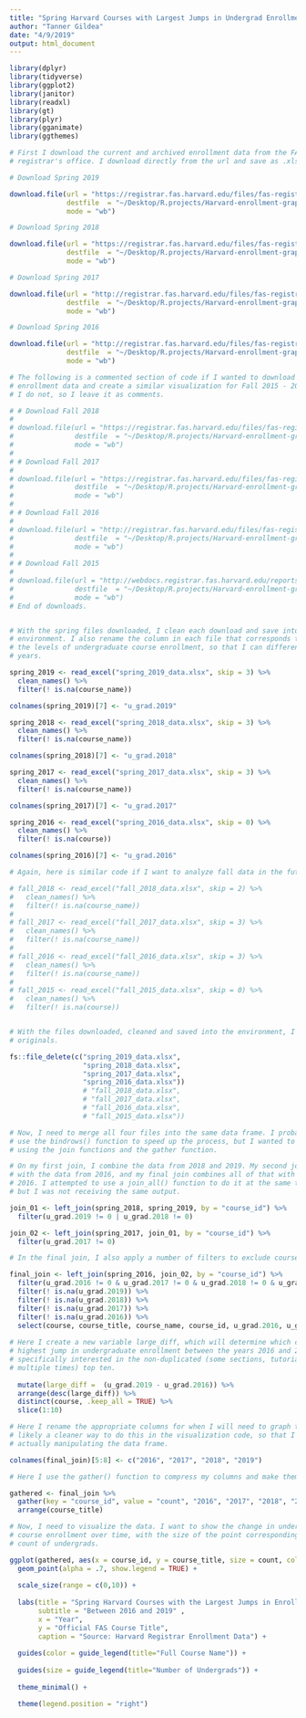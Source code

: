 ```yaml
---
title: "Spring Harvard Courses with Largest Jumps in Undergrad Enrollment"
author: "Tanner Gildea"
date: "4/9/2019"
output: html_document
---
```


```r

library(dplyr)
library(tidyverse)
library(ggplot2)
library(janitor)
library(readxl)
library(gt)
library(plyr)
library(gganimate)
library(ggthemes)

# First I download the current and archived enrollment data from the FAS
# registrar's office. I download directly from the url and save as .xlsx files.

# Download Spring 2019

download.file(url = "https://registrar.fas.harvard.edu/files/fas-registrar/files/class_enrollment_summary_by_term_2.28.19.xlsx",
              destfile  = "~/Desktop/R.projects/Harvard-enrollment-graphic/spring_2019_data.xlsx",
              mode = "wb")  

# Download Spring 2018

download.file(url = "https://registrar.fas.harvard.edu/files/fas-registrar/files/class_enrollment_summary_by_term_03.06.18.xlsx",
              destfile  = "~/Desktop/R.projects/Harvard-enrollment-graphic/spring_2018_data.xlsx",
              mode = "wb")  

# Download Spring 2017

download.file(url = "http://registrar.fas.harvard.edu/files/fas-registrar/files/class_enrollment_summary_by_term_2017_03_07_final_0.xlsx",
              destfile  = "~/Desktop/R.projects/Harvard-enrollment-graphic/spring_2017_data.xlsx",
              mode = "wb")  

# Download Spring 2016

download.file(url = "http://registrar.fas.harvard.edu/files/fas-registrar/files/course_enrollment_statistics_0.xlsx",
              destfile  = "~/Desktop/R.projects/Harvard-enrollment-graphic/spring_2016_data.xlsx",
              mode = "wb")  

# The following is a commented section of code if I wanted to download the fall 
# enrollment data and create a similar visualization for Fall 2015 - 2018. Currently,
# I do not, so I leave it as comments.

# # Download Fall 2018
# 
# download.file(url = "https://registrar.fas.harvard.edu/files/fas-registrar/files/class_enrollment_summary_by_term_10.24.18.xlsx",
#               destfile  = "~/Desktop/R.projects/Harvard-enrollment-graphic/fall_2018_data.xlsx",
#               mode = "wb")
# 
# # Download Fall 2017
# 
# download.file(url = "https://registrar.fas.harvard.edu/files/fas-registrar/files/class_enrollment_summary_by_term_10.20.17.xlsx",
#               destfile  = "~/Desktop/R.projects/Harvard-enrollment-graphic/fall_2017_data.xlsx",
#               mode = "wb")
# 
# # Download Fall 2016
# 
# download.file(url = "http://registrar.fas.harvard.edu/files/fas-registrar/files/copy_of_class_enrollment_summary_by_term_10.06.2016.xlsx",
#               destfile  = "~/Desktop/R.projects/Harvard-enrollment-graphic/fall_2016_data.xlsx",
#               mode = "wb")
# 
# # Download Fall 2015
# 
# download.file(url = "http://webdocs.registrar.fas.harvard.edu/reports/statistics/Fall_2015/CourseEnrollmentStatistics.xlsx",
#               destfile  = "~/Desktop/R.projects/Harvard-enrollment-graphic/fall_2015_data.xlsx",
#               mode = "wb")
# End of downloads.


# With the spring files downloaded, I clean each download and save into my global 
# environment. I also rename the column in each file that corresponds to
# the levels of undergraduate course enrollment, so that I can differentiate between
# years.

spring_2019 <- read_excel("spring_2019_data.xlsx", skip = 3) %>% 
  clean_names() %>% 
  filter(! is.na(course_name))

colnames(spring_2019)[7] <- "u_grad.2019"

spring_2018 <- read_excel("spring_2018_data.xlsx", skip = 3) %>% 
  clean_names() %>% 
  filter(! is.na(course_name))

colnames(spring_2018)[7] <- "u_grad.2018"

spring_2017 <- read_excel("spring_2017_data.xlsx", skip = 3) %>% 
  clean_names() %>% 
  filter(! is.na(course_name))

colnames(spring_2017)[7] <- "u_grad.2017"

spring_2016 <- read_excel("spring_2016_data.xlsx", skip = 0) %>% 
  clean_names() %>% 
  filter(! is.na(course))

colnames(spring_2016)[7] <- "u_grad.2016"

# Again, here is similar code if I want to analyze fall data in the future.

# fall_2018 <- read_excel("fall_2018_data.xlsx", skip = 2) %>% 
#   clean_names() %>% 
#   filter(! is.na(course_name))
# 
# fall_2017 <- read_excel("fall_2017_data.xlsx", skip = 3) %>% 
#   clean_names() %>% 
#   filter(! is.na(course_name))
# 
# fall_2016 <- read_excel("fall_2016_data.xlsx", skip = 3) %>% 
#   clean_names() %>% 
#   filter(! is.na(course_name))
# 
# fall_2015 <- read_excel("fall_2015_data.xlsx", skip = 0) %>% 
#   clean_names() %>% 
#   filter(! is.na(course))


# With the files downloaded, cleaned and saved into the environment, I can delete the 
# originals.

fs::file_delete(c("spring_2019_data.xlsx",
                  "spring_2018_data.xlsx",
                  "spring_2017_data.xlsx",
                  "spring_2016_data.xlsx"))
                  # "fall_2018_data.xlsx",
                  # "fall_2017_data.xlsx",
                  # "fall_2016_data.xlsx",
                  # "fall_2015_data.xlsx"))
```

```r
# Now, I need to merge all four files into the same data frame. I probably could have
# use the bindrows() function to speed up the process, but I wanted to practice 
# using the join functions and the gather function.

# On my first join, I combine the data from 2018 and 2019. My second join combines this 
# with the data from 2016, and my final join combines all of that with the data from 
# 2016. I attempted to use a join_all() function to do it at the same time,
# but I was not receiving the same output. 

join_01 <- left_join(spring_2018, spring_2019, by = "course_id") %>% 
  filter(u_grad.2019 != 0 | u_grad.2018 != 0)

join_02 <- left_join(spring_2017, join_01, by = "course_id") %>% 
  filter(u_grad.2017 != 0)

# In the final join, I also apply a number of filters to exclude courses that did not have consistent enrollment over each of the four years.

final_join <- left_join(spring_2016, join_02, by = "course_id") %>% 
  filter(u_grad.2016 != 0 & u_grad.2017 != 0 & u_grad.2018 != 0 & u_grad.2019 != 0) %>% 
  filter(! is.na(u_grad.2019)) %>% 
  filter(! is.na(u_grad.2018)) %>% 
  filter(! is.na(u_grad.2017)) %>% 
  filter(! is.na(u_grad.2016)) %>% 
  select(course, course_title, course_name, course_id, u_grad.2016, u_grad.2017, u_grad.2018, u_grad.2019) %>% 
  
# Here I create a new variable large_diff, which will determine which courses had the
# highest jump in undergraduate enrollment between the years 2016 and 2019. I'm 
# specifically interested in the non-duplicated (some sections, tutorials etc appear 
# multiple times) top ten. 
  
  mutate(large_diff =  (u_grad.2019 - u_grad.2016)) %>% 
  arrange(desc(large_diff)) %>% 
  distinct(course, .keep_all = TRUE) %>% 
  slice(1:10)
```

```r
# Here I rename the appropriate columns for when I will need to graph them. There is
# likely a cleaner way to do this in the visualization code, so that I am not 
# actually manipulating the data frame. 

colnames(final_join)[5:8] <- c("2016", "2017", "2018", "2019")

# Here I use the gather() function to compress my columns and make them longer, so that I can take each course and plot across all four years in the subsequent section.

gathered <- final_join %>% 
  gather(key = "course_id", value = "count", "2016", "2017", "2018", "2019") %>% 
  arrange(course_title)
```

```r
# Now, I need to visualize the data. I want to show the change in undergraduate
# course enrollment over time, with the size of the point corresponding to the
# count of undergrads. 

ggplot(gathered, aes(x = course_id, y = course_title, size = count, color = course_name)) +  
  geom_point(alpha = .7, show.legend = TRUE) +
  
  scale_size(range = c(0,10)) +
  
  labs(title = "Spring Harvard Courses with the Largest Jumps in Enrollment",
       subtitle = "Between 2016 and 2019" ,
       x = "Year",
       y = "Official FAS Course Title",
       caption = "Source: Harvard Registrar Enrollment Data") +
  
  guides(color = guide_legend(title="Full Course Name")) +
  
  guides(size = guide_legend(title="Number of Undergrads")) +
  
  theme_minimal() +

  theme(legend.position = "right")
```